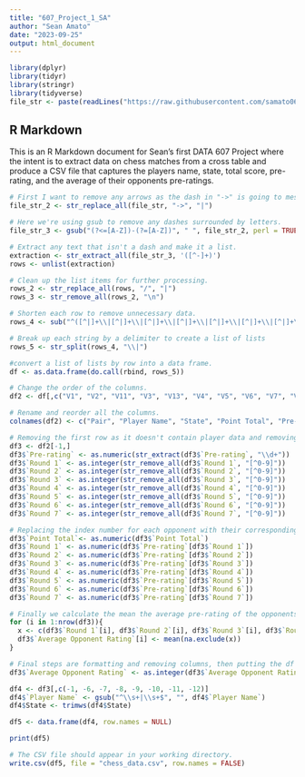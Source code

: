 ---
title: "607_Project_1_SA"
author: "Sean Amato"
date: "2023-09-25"
output: html_document
---

```{r setup, include=FALSE}
library(dplyr)
library(tidyr)
library(stringr)
library(tidyverse)
file_str <- paste(readLines("https://raw.githubusercontent.com/samato0624/DATA607/main/DATA_607_Project_1.txt"), collapse = "\n")
```

## R Markdown

This is an R Markdown document for Sean's first DATA 607 Project where the intent is to extract data on chess matches from a cross table and produce a CSV file that captures the players name, state, total score, pre-rating, and the average of their opponents pre-ratings.

```{r}
# First I want to remove any arrows as the dash in "->" is going to mess us up later.
file_str_2 <- str_replace_all(file_str, "->", "|")

# Here we're using gsub to remove any dashes surrounded by letters.
file_str_3 <- gsub("(?<=[A-Z])-(?=[A-Z])", " ", file_str_2, perl = TRUE)

# Extract any text that isn't a dash and make it a list.
extraction <- str_extract_all(file_str_3, '([^-]+)')
rows <- unlist(extraction)

# Clean up the list items for further processing.
rows_2 <- str_replace_all(rows, "/", "|")
rows_3 <- str_remove_all(rows_2, "\n")

# Shorten each row to remove unnecessary data.
rows_4 <- sub("^([^|]+\\|[^|]+\\|[^|]+\\|[^|]+\\|[^|]+\\|[^|]+\\|[^|]+\\|[^|]+\\|[^|]+\\|[^|]+\\|[^|]+\\|[^|]+\\|[^|]+\\|).*$", "\\1", rows_3)

# Break up each string by a delimiter to create a list of lists
rows_5 <- str_split(rows_4, "\\|")

#convert a list of lists by row into a data frame.
df <- as.data.frame(do.call(rbind, rows_5))

# Change the order of the columns. 
df2 <- df[,c("V1", "V2", "V11", "V3", "V13", "V4", "V5", "V6", "V7", "V8", "V9", "V10")]

# Rename and reorder all the columns.
colnames(df2) <- c("Pair", "Player Name", "State", "Point Total", "Pre-rating", "Round 1", "Round 2", "Round 3", "Round 4", "Round 5", "Round 6", "Round 7")

# Removing the first row as it doesn't contain player data and removing any characters that are not numbers in the Pre-rating and Round [#] columns.
df3 <- df2[-1,]
df3$`Pre-rating` <- as.numeric(str_extract(df3$`Pre-rating`, "\\d+"))
df3$`Round 1` <- as.integer(str_remove_all(df3$`Round 1`, "[^0-9]"))
df3$`Round 2` <- as.integer(str_remove_all(df3$`Round 2`, "[^0-9]"))
df3$`Round 3` <- as.integer(str_remove_all(df3$`Round 3`, "[^0-9]"))
df3$`Round 4` <- as.integer(str_remove_all(df3$`Round 4`, "[^0-9]"))
df3$`Round 5` <- as.integer(str_remove_all(df3$`Round 5`, "[^0-9]"))
df3$`Round 6` <- as.integer(str_remove_all(df3$`Round 6`, "[^0-9]"))
df3$`Round 7` <- as.integer(str_remove_all(df3$`Round 7`, "[^0-9]"))

# Replacing the index number for each opponent with their corresponding score for mean calculations.
df3$`Point Total`<- as.numeric(df3$`Point Total`)
df3$`Round 1` <- as.numeric(df3$`Pre-rating`[df3$`Round 1`])
df3$`Round 2` <- as.numeric(df3$`Pre-rating`[df3$`Round 2`])
df3$`Round 3` <- as.numeric(df3$`Pre-rating`[df3$`Round 3`])
df3$`Round 4` <- as.numeric(df3$`Pre-rating`[df3$`Round 4`])
df3$`Round 5` <- as.numeric(df3$`Pre-rating`[df3$`Round 5`])
df3$`Round 6` <- as.numeric(df3$`Pre-rating`[df3$`Round 6`])
df3$`Round 7` <- as.numeric(df3$`Pre-rating`[df3$`Round 7`])

# Finally we calculate the mean the average pre-rating of the opponents they faced.
for (i in 1:nrow(df3)){
  x <- c(df3$`Round 1`[i], df3$`Round 2`[i], df3$`Round 3`[i], df3$`Round 4`[i], df3$`Round 5`[i], df3$`Round 6`[i], df3$`Round 7`[i])
  df3$`Average Opponent Rating`[i] <- mean(na.exclude(x))
}

# Final steps are formatting and removing columns, then putting the df into a .csv format.
df3$`Average Opponent Rating` <- as.integer(df3$`Average Opponent Rating`)

df4 <- df3[,c(-1, -6, -7, -8, -9, -10, -11, -12)]
df4$`Player Name` <- gsub("^\\s+|\\s+$", "", df4$`Player Name`)
df4$State <- trimws(df4$State)

df5 <- data.frame(df4, row.names = NULL)

print(df5)

# The CSV file should appear in your working directory.
write.csv(df5, file = "chess_data.csv", row.names = FALSE)
```
